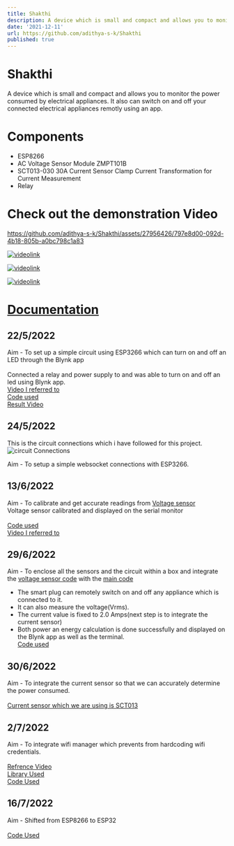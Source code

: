 ```yaml
---
title: Shakthi
description: A device which is small and compact and allows you to monitor the power consumed by electrical appliances. It also can switch on and off your connected electrical appliances remotly using an app.
date: '2021-12-11'
url: https://github.com/adithya-s-k/Shakthi
published: true
---
```


# Shakthi

A device which is small and compact and allows you to monitor the power consumed by electrical appliances.
It also can switch on and off your connected electrical appliances remotly using an app.

# Components

- ESP8266
- AC Voltage Sensor Module ZMPT101B
- SCT013-030 30A Current Sensor Clamp Current Transformation for Current Measurement
- Relay

# Check out the demonstration Video

https://github.com/adithya-s-k/Shakthi/assets/27956426/797e8d00-092d-4b18-805b-a0bc798c1a83

[![videolink](https://github.com/adithya-s-k/Shakthi/blob/master/Archives/Assets/Slide1.PNG)](https://youtu.be/kS_2ZGTF39I)

[![videolink](https://github.com/adithya-s-k/Shakthi/blob/master/Archives/Assets/Slide2.PNG)](https://youtu.be/kS_2ZGTF39I)

[![videolink](https://github.com/adithya-s-k/Shakthi/blob/master/Archives/Assets/Slide3.PNG)](https://youtu.be/kS_2ZGTF39I)

# [Documentation](https://github.com/adithya-s-k/Shakthi/blob/master/Documentation.md)

## 22/5/2022

Aim - To set up a simple circuit using ESP3266 which can turn on and off an LED through the Blynk app
\
\
Connected a relay and power supply to and was able to turn on and off an led using Blynk app.
\
[Video I referred to](https://youtu.be/HFGP1YqUPy0)
\
[Code used](https://github.com/adithya-s-k/Shakthi/blob/d94287c6fe34f4617cba3545bfbc44f00065b80b/Remote_blink_control)
\
[Result Video](https://github.com/adithya-s-k/Shakthi/blob/b4589c9ca509b027ca998b03486c893b244e8cc1/Archives/Assets/blynk_led_relay.mp4)

## 24/5/2022

This is the circuit connections which i have followed for this project.
\
![circuit Connections](https://github.com/adithya-s-k/Shakthi/blob/master/Archives/Assets/circuit_diagram.jpg)

Aim - To setup a simple websocket connections with ESP3266.

## 13/6/2022

Aim - To calibrate and get accurate readings from [Voltage sensor](https://robu.in/product/ac-voltage-sensor-module-zmpt101b-single-phase/)
\
Voltage sensor calibrated and displayed on the serial monitor
\
\
[Code used](https://github.com/adithya-s-k/Shakthi/blob/master/Archives/Smart_Plug/voltage_measurment/voltage_measurment.ino)
\
[Video I referred to](https://youtu.be/EaTBNvZ7C-Q)

## 29/6/2022

Aim - To enclose all the sensors and the circuit within a box and integrate the [voltage sensor code](https://github.com/adithya-s-k/Shakthi/blob/master/Archives/Smart_Plug/voltage_measurment/voltage_measurment.ino) with the [main code](https://github.com/adithya-s-k/Shakthi/blob/d94287c6fe34f4617cba3545bfbc44f00065b80b/Remote_blink_control)

- The smart plug can remotely switch on and off any appliance which is connected to it.
- It can also measure the voltage(Vrms).
- The current value is fixed to 2.0 Amps(next step is to integrate the current sensor)
- Both power an energy calculation is done successfully and displayed on the Blynk app as well as the terminal.
  \
  [Code used](https://github.com/adithya-s-k/Shakthi/blob/master/Archives/Smart_Plug/node_mcu_relay/node_mcu_relay.ino#L1)

## 30/6/2022

Aim - To integrate the current sensor so that we can accurately determine the power consumed.
\
\
[Current sensor which we are using is SCT013](https://robu.in/product/sct-013-060-non-invasive-ac-current-sensor-clamp-sensor-60a/)

## 2/7/2022

Aim - To integrate wifi manager which prevents from hardcoding wifi credentials.
\
\
[Refrence Video](https://youtu.be/dQw4w9WgXcQ)
\
[Library Used](https://github.com/tzapu/WiFiManager)
\
[Code Used](https://github.com/adithya-s-k/Shakthi/blob/master/Archives/Wifi_manager/Wifi_manager_basic/Wifi_manager_basic.ino#L1)

## 16/7/2022

Aim - Shifted from ESP8266 to ESP32
\
\
[Code Used](https://github.com/adithya-s-k/Shakthi/blob/master/Archives/Smart_Plug/ESP32_voltage_current_sensor)
